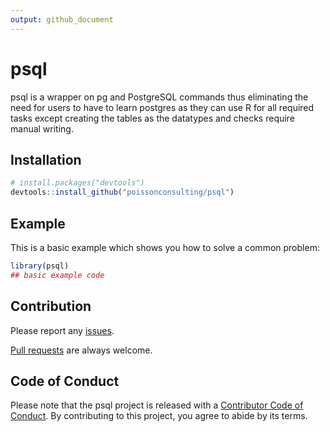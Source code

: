 ```yaml
---
output: github_document
---
```


# psql

<!-- badges: start -->
<!-- badges: end -->

psql is a wrapper on pg and PostgreSQL commands thus eliminating the need for users to have to learn postgres as they can use R for all required tasks except creating the tables as the datatypes and checks require manual writing. 

## Installation

```r
# install.packages("devtools")
devtools::install_github("poissonconsulting/psql")
```

## Example

This is a basic example which shows you how to solve a common problem:

``` r
library(psql)
## basic example code
```

## Contribution

Please report any [issues](https://github.com/poissonconsulting/psql/issues).

[Pull requests](https://github.com/poissonconsulting/psql/pulls) are always welcome.

## Code of Conduct

Please note that the psql project is released with a [Contributor Code of Conduct](https://contributor-covenant.org/version/2/1/CODE_OF_CONDUCT.html). By contributing to this project, you agree to abide by its terms.
